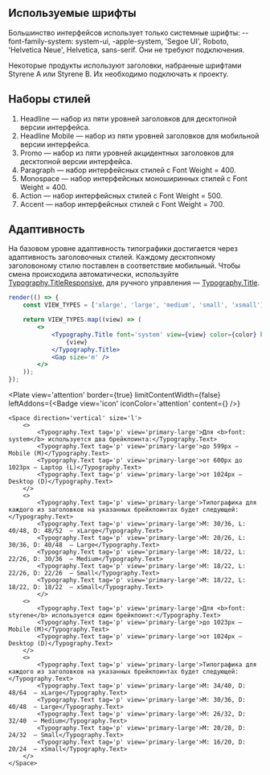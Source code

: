
## Используемые шрифты

Большинство интерфейсов использует только системные шрифты: --font-family-system: system-ui, 
-apple-system, 'Segoe UI', Roboto, 'Helvetica Neue', Helvetica, sans-serif. Они не требуют подключения.  

Некоторые продукты используют заголовки, набранные шрифтами Styrene A или Styrene B. Их необходимо подключать к проекту.

## Наборы стилей

1. Headline — набор из пяти уровней заголовков для десктопной версии интерфейса.
2. Headline Mobile — набор из пяти уровней заголовков для мобильной версии интерфейса.
3. Promo — набор из пяти уровней акцидентных заголовков для десктопной версии интерфейса.
4. Paragraph — набор интерфейсных стилей с Font Weight = 400.
5. Monospace — набор интерфейсных моноширинных стилей с Font Weight = 400.
6. Action — набор интерфейсных стилей с Font Weight = 500.
7. Accent — набор интерфейсных стилей с Font Weight = 700.

## Адаптивность

На базовом уровне адаптивность типографики достигается через адаптивность заголовочных стилей. 
Каждому десктопному заголовоному стилю поставлен в соответствие мобильный. 
Чтобы смена происходила автоматически, используйте [Typography.TitleResponsive](/docs/components-typography--typography-title-responsive), для ручного управления — [Typography.Title](/docs/components-typography--typography-title).

```jsx live
render(() => {
    const VIEW_TYPES = ['xlarge', 'large', 'medium', 'small', 'xsmall'];

    return VIEW_TYPES.map((view) => (
        <>
            <Typography.Title font='system' view={view} color={color} key={view} tag='div'>
                {view}
            </Typography.Title>
            <Gap size='m' />
        </>
    ));
});
```

<Plate
    view='attention'
    border={true}
    limitContentWidth={false}
    leftAddons={<Badge view='icon' iconColor='attention' content={<AlertCircleMIcon />} />}
>
    <Space direction='vertical' size='l'>
        <>
            <Typography.Text tag='p' view='primary-large'>Для <b>font: system</b> используется два брейкпоинта:</Typography.Text>
            <Typography.Text tag='p' view='primary-large'>до 599px — Mobile (M)</Typography.Text>
            <Typography.Text tag='p' view='primary-large'>от 600px до 1023px — Laptop (L)</Typography.Text>
            <Typography.Text tag='p' view='primary-large'>от 1024px — Desktop (D)</Typography.Text>
        </>
        <>
            <Typography.Text tag='p' view='primary-large'>Типографика для каждого из заголовков на указанных брейкпоинтах будет следующей:</Typography.Text>
            <Typography.Text tag='p' view='primary-large'>M: 30/36, L: 40/48, D: 48/52  — xLarge</Typography.Text>
            <Typography.Text tag='p' view='primary-large'>M: 20/26, L: 30/36, D: 40/48  — Large</Typography.Text>
            <Typography.Text tag='p' view='primary-large'>M: 18/22, L: 22/26, D: 30/36  — Medium</Typography.Text>
            <Typography.Text tag='p' view='primary-large'>M: 18/22, L: 22/26, D: 22/26  — Small</Typography.Text>
            <Typography.Text tag='p' view='primary-large'>M: 18/22, L: 18/22, D: 18/22  — xSmall</Typography.Text>
            </>
        <>
            <Typography.Text tag='p' view='primary-large'>Для <b>font: styrene</b> используется один брейкпоинт:</Typography.Text>
            <Typography.Text tag='p' view='primary-large'>до 1023px — Mobile (M)</Typography.Text>
            <Typography.Text tag='p' view='primary-large'>от 1024px — Desktop (D)</Typography.Text>
        </>
        <>
            <Typography.Text tag='p' view='primary-large'>Типографика для каждого из заголовков на указанных брейкпоинтах будет следующей:</Typography.Text>
            <Typography.Text tag='p' view='primary-large'>M: 34/40, D: 48/64  — xLarge</Typography.Text>
            <Typography.Text tag='p' view='primary-large'>M: 30/36, D: 40/48  — Large</Typography.Text>
            <Typography.Text tag='p' view='primary-large'>M: 26/32, D: 32/40  — Medium</Typography.Text>
            <Typography.Text tag='p' view='primary-large'>M: 20/28, D: 24/32  — Small</Typography.Text>
            <Typography.Text tag='p' view='primary-large'>M: 16/20, D: 20/24  — xSmall</Typography.Text>
        </>
    </Space>
</Plate>
